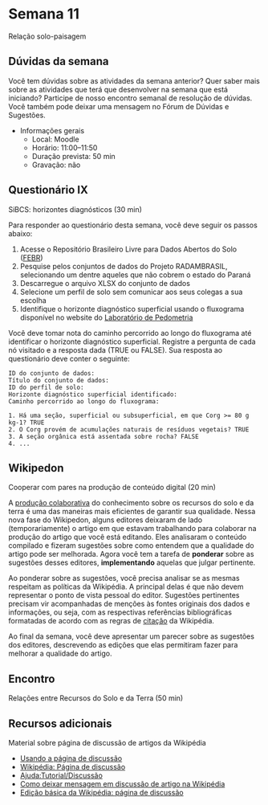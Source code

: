 # Semana 11

Relação solo-paisagem

## Dúvidas da semana

Você tem dúvidas sobre as atividades da semana anterior? Quer saber mais sobre as atividades que terá que desenvolver na semana que está iniciando? Participe de nosso encontro semanal de resolução de dúvidas. Você também pode deixar uma mensagem no Fórum de Dúvidas e Sugestões.

* Informações gerais
  * Local: Moodle
  * Horário: 11:00–11:50
  * Duração prevista: 50 min
  * Gravação: não

## Questionário IX

SiBCS: horizontes diagnósticos (30 min)
<!-- A atividade está sendo repetida pois a grande maioria dos alunos não participou da primeira edição. -->

Para responder ao questionário desta semana, você deve seguir os passos abaixo:

1. Acesse o Repositório Brasileiro Livre para Dados Abertos do Solo ([FEBR](https://www.pedometria.org/febr/buscar/))
1. Pesquise pelos conjuntos de dados do Projeto RADAMBRASIL, selecionando um dentre aqueles que não cobrem o estado do Paraná
1. Descarregue o arquivo XLSX do conjunto de dados
1. Selecione um perfil de solo sem comunicar aos seus colegas a sua escolha
1. Identifique o horizonte diagnóstico superficial usando o fluxograma disponível no website do [Laboratório de Pedometria](https://www.pedometria.org/cursos/classificacao-de-solos/horizonte-diagnostico-superficial/)

Você deve tomar nota do caminho percorrido ao longo do fluxograma até identificar o horizonte diagnóstico superficial. Registre a pergunta de cada nó visitado e a resposta dada (TRUE ou FALSE). Sua resposta ao questionário deve conter o seguinte:

```
ID do conjunto de dados:
Título do conjunto de dados:
ID do perfil de solo:
Horizonte diagnóstico superficial identificado:
Caminho percorrido ao longo do fluxograma:

1. Há uma seção, superficial ou subsuperficial, em que Corg >= 80 g kg-1? TRUE
2. O Corg provém de acumulações naturais de resíduos vegetais? TRUE
3. A seção orgânica está assentada sobre rocha? FALSE
4. ...
```

## Wikipedon

Cooperar com pares na produção de conteúdo digital (20 min)

A [produção colaborativa][colabora] do conhecimento sobre os recursos do solo e da terra é uma das maneiras mais eficientes de garantir sua qualidade. Nessa nova fase do Wikipedon, alguns editores deixaram de lado (temporariamente) o artigo em que estavam trabalhando para colaborar na produção do artigo que você está editando. Eles analisaram o conteúdo compilado e fizeram sugestões sobre como entendem que a qualidade do artigo pode ser melhorada. Agora você tem a tarefa de **ponderar** sobre as sugestões desses editores, **implementando** aquelas que julgar pertinente.

Ao ponderar sobre as sugestões, você precisa analisar se as mesmas respeitam as políticas da Wikipédia. A principal delas é que não devem representar o ponto de vista pessoal do editor. Sugestões pertinentes precisam vir acompanhadas de menções às fontes originais dos dados e informações, ou seja, com as respectivas referências bibliográficas formatadas de acordo com as regras de [citação][citacao] da Wikipédia.

Ao final da semana, você deve apresentar um parecer sobre as sugestões dos editores, descrevendo as edições que elas permitiram fazer para melhorar a qualidade do artigo.

[colabora]: https://pt.wikipedia.org/wiki/Produ%C3%A7%C3%A3o_colaborativa
[citacao]: https://pt.wikipedia.org/wiki/Wikip%C3%A9dia:Livro_de_estilo/Cite_as_fontes

## Encontro

Relações entre Recursos do Solo e da Terra (50 min)

## Recursos adicionais

Material sobre página de discussão de artigos da Wikipédia

* [Usando a página de discussão](https://commons.wikimedia.org/w/index.php?title=File%3AUsando_a_p%C3%A1gina_de_discuss%C3%A3o.ogv)
* [Wikipédia: Página de discussão](https://pt.wikipedia.org/wiki/Wikip%C3%A9dia:P%C3%A1gina_de_discuss%C3%A3o)
* [Ajuda:Tutorial/Discussão](https://pt.wikipedia.org/wiki/Ajuda:Tutorial/Discuss%C3%A3o)
* [Como deixar mensagem em discussão de artigo na Wikipédia](https://youtu.be/8APJKPMYwRA)
* [Edição básica da Wikipédia: página de discussão](https://youtu.be/BU5Ga_Yz8ZU)
